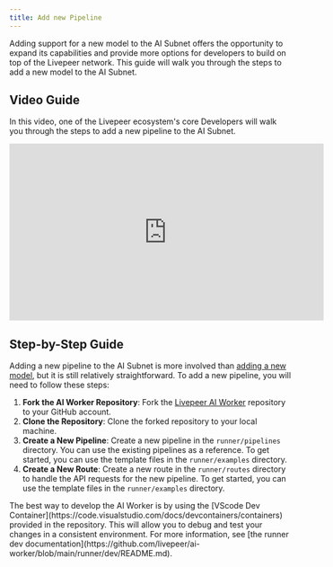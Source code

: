 ```yaml
---
title: Add new Pipeline
---
```


Adding support for a new model to the AI Subnet offers the opportunity to expand
its capabilities and provide more options for developers to build on top of the
Livepeer network. This guide will walk you through the steps to add a new model
to the AI Subnet.

## Video Guide

In this video, one of the Livepeer ecosystem's core Developers will walk you
through the steps to add a new pipeline to the AI Subnet.

<iframe
  width="560"
  height="315"
  src="https://www.youtube.com/watch?v=aqz-KE-bpKQ"
  title="YouTube video player"
  frameborder="0"
  allow="accelerometer; autoplay; clipboard-write; encrypted-media; gyroscope; picture-in-picture"
  allowfullscreen
></iframe>

## Step-by-Step Guide

Adding a new pipeline to the AI Subnet is more involved than
[adding a new model](ai/contribute/guides), but it is still relatively
straightforward. To add a new pipeline, you will need to follow these steps:

1. **Fork the AI Worker Repository**: Fork the [Livepeer AI Worker]() repository
   to your GitHub account.
2. **Clone the Repository**: Clone the forked repository to your local machine.
3. **Create a New Pipeline**: Create a new pipeline in the `runner/pipelines`
   directory. You can use the existing pipelines as a reference. To get started,
   you can use the template files in the `runner/examples` directory.
4. **Create a New Route**: Create a new route in the `runner/routes` directory
   to handle the API requests for the new pipeline. To get started, you can use
   the template files in the `runner/examples` directory.

<Tip>
  The best way to develop the AI Worker is by using the [VScode Dev
  Container](https://code.visualstudio.com/docs/devcontainers/containers)
  provided in the repository. This will allow you to debug and test your changes
  in a consistent environment. For more information, see [the runner dev
  documentation](https://github.com/livepeer/ai-worker/blob/main/runner/dev/README.md).
</Tip>
